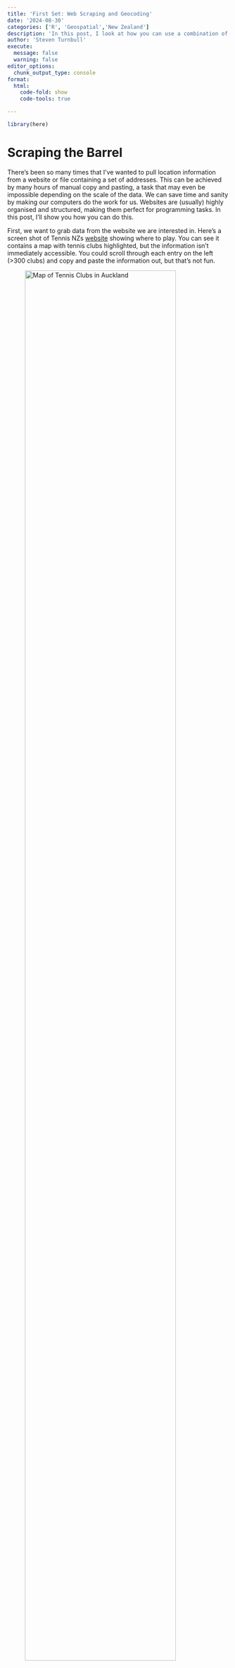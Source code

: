 ```yaml
---
title: 'First Set: Web Scraping and Geocoding'
date: '2024-08-30'
categories: ['R', 'Geospatial','New Zealand']
description: 'In this post, I look at how you can use a combination of webscraping and geocoding to get information on the location of Tennis courts in Auckland, New Zealand.'
author: 'Steven Turnbull'
execute: 
  message: false
  warning: false
editor_options: 
  chunk_output_type: console
format:
  html:
    code-fold: show
    code-tools: true

---
```

```r
library(here)
```
# Scraping the Barrel
There's been so many times that I've wanted to pull location information from a website or file containing a set of addresses. This can be achieved by many hours of manual copy and pasting, a task that may even be impossible depending on the scale of the data. We can save time and sanity by making our computers do the work for us. Websites are (usually) highly organised and structured, making them perfect for programming tasks. In this post, I'll show you how you can do this.

First, we want to grab data from the website we are interested in. Here's a screen shot of Tennis NZs [website](https://tennis.kiwi/play/play-tennis/) showing where to play. You can see it contains a map with tennis clubs highlighted, but the information isn't immediately accessible. You could scroll through each entry on the left (>300 clubs) and copy and paste the information out, but that's not fun.  

![Map of Tennis Clubs in Auckland](./Screenshot_2024-08-31_-_map.png){fig-align="center" height=90% width=90%}

There are two ways we can pull this information. We can use the webscraper package [`rvest`](https://rvest.tidyverse.org/) to directly pull the html from the site using `read_html(website_url)`. For our use case ( and to ensure reproducibility), I'll download a copy of the html directly - simply right click on the page, and click 'save as'. We'll have the the file `Tennis NZ - Where to Play.html` available for us to look at in more detail. 

The code below loads this `.html` file. It then uses tools from the `rvest` package to grab the specific bits of information we are interested in. By right clicking on a webpage and clicking `inspect`, you can focus on the parts of the website that you are interested in. In our case, we will be pulling the contents of `store-point-results`
![Map of Tennis Clubs in Auckland](./Screenshot_2024-08-31_-_inspect.png){fig-align="center" height=90% width=90%}

```r
library(rvest)
library(dplyr)
library(stringr)
# Read the HTML content from the file
html_content <- read_html(here("inputs","tennis","Tennis NZ - Where to Play.html"))

# Extract addresses from elements with the class 'storepoint-address' from the HTML content
storepoint_address_contents <- html_content |>
  # Select elements with the class 'storepoint-address'
  html_elements('.storepoint-address') |>
  # Extract text content from the selected elements and trim any surrounding whitespace
  html_text(trim = TRUE)

# Also get the tags of elements with the class 'storepoint-name' from the HTML content
tag_text_contents <- html_content |>
  # Select elements with the class 'storepoint-name'
  html_elements('.storepoint-name') |>
  # Extract text content from the selected elements and trim any surrounding whitespace
  html_text(trim = TRUE)

# Combine the extracted name and address data into a data frame
tennis_df <- data.frame(
  # Assign the extracted names to the 'name' column
  name = tag_text_contents,
  # Assign the extracted addresses to the 'storepoint_address' column
  storepoint_address = storepoint_address_contents,
  # Prevent strings from being converted to factors
  stringsAsFactors = FALSE
) 
```

```r
library(reactable)
head(tennis_df) |>
  reactable(
    bordered = TRUE,
    highlight = TRUE
  )
```

As happens in 90% of cases, there are some data quality issues. For example, there's double commas, with no content in between them. Before we can do anything with this data, we will need to fix these issues (geocoding addresses that are broken is futile!).

My code below fixes some of the issues I found in the scraped data. As an aside, [regex](https://jfjelstul.github.io/regular-expressions-tutorial/) is a game changer for cleaning data. As a Data Scientist, it's very rare that I'll have a day where I haven't used some form of regex.

```r
tennis_df_clean <- tennis_df |>
   # Add space between a lowercase letter followed by an uppercase letter
  mutate(storepoint_address = str_replace_all(storepoint_address, "([a-z])([A-Z])",paste0("\\1"," ","\\2" ))) |>
  # Add space between a lowercase letter followed by a number
  mutate(storepoint_address = str_replace_all(storepoint_address, "([a-z])([0-9])",paste0("\\1"," ","\\2" ))) |>
  # Replace the abbreviation "Cnr" with "Corner"
  mutate(storepoint_address = str_replace_all(storepoint_address, "Cnr","Corner")) |>
  # Remove any spaces that appear before commas
  mutate(storepoint_address = str_replace_all(storepoint_address, " ,","")) |>
  # Replace any double commas with a single comma
  mutate(storepoint_address = str_replace_all(storepoint_address, ",,",",")) |>
  # Replace the repeated "Remuera Remuera Remuera" with a single "Remuera"
  mutate(storepoint_address = str_replace_all(storepoint_address, "Remuera Remuera Remuera","Remuera")) 
```

Now we have our clean scraped data, we can focus on geocoding!  

# Geocode with one Simple Step
Webscraping is a simple skill opens up a world of possibilies for geospatial analysis. With the set of addresses at hand, we can add on an additional step to augment our newly pulled data with additional information. In our case, unfortutely we were unable to find any data pertaining to longitude and latidude of tennis clubs. Luckily, the [`tidygeocoder`](https://jessecambon.github.io/tidygeocoder/) package makes it incredibly straight forward to get this information. 

Here's a simple chunk of code that will go through a dataset of addresses and grab the longitude and latitude.
```r
library(tidygeocoder)

#This is where we will store our results
coord_main <- data.frame()

#Iterate through each row of the tennis data
for(i in 1:nrow(tennis_df_clean)){
  #We'll set our system to sleep before each run.
  #This is to be kind to Nominatim and not bombard them with requests
  Sys.sleep(1)

  #Grab the specific row of the data
  df_i<-tennis_df_clean[i,]
  
  #© openrouteservice.org by HeiGIT | Map data © OpenStreetMap contributors
  # Use the geocode function to get latitude and longitude for the address in the 'storepoint_address' column
  coords_df <- df_i |> 
    # Geocode the addresses using the Nominatim (osm) method
    geocode(address = storepoint_address, method = 'osm') |>
    # Rename the columns 'lat' and 'long' to 'latitude' and 'longitude' respectively
    rename(latitude = lat, longitude = long)

  # Save the combined data frame to a CSV file. 
  # Using append means that it will write each line 1 at a time, saving our work as we go.
  # This is useful if you have a big batch of addresses as it means you're less likely to lose work if the process breaks halfway through (API calls can be costly). 
  write.table(
    coords_df, # Data frame to write
    here("inputs","tennis","tennis_coords.csv"), # File to write to.  
    sep = ",", # Use a comma as the separator
    col.names = !file.exists(here("inputs","tennis","tennis_coords.csv")), # Include column names only if the file doesn't already exist
    append = TRUE, # Append the data to the file if it already exists
    row.names = FALSE # Do not write row names
  )

  # Combine the new data with the main coordinates data frame
  coord_main <- bind_rows(coord_main, coords_df)

  # Print a message to the console indicating the completion of processing for each address
  cat("\n", coords_df$name, " complete. (", coords_df$latitude, ", ", df_save$longitude, ")")
}
```

And here's the results!
```r
library(reactable)
head(read.csv(here("inputs","tennis","tennis_coords.csv"))) |>
  reactable(
    bordered = TRUE,
    highlight = TRUE
  )
```

Note, some addresses may not get a result, it depends on the quality of the addresses and the geocoding service that you use. In our case, we know the data is patchy and I've used open street map to geocode. Other services can be found [here](https://jessecambon.github.io/tidygeocoder/articles/geocoder_services.html).

# The Fruits of Our (minimal) Labour
We've managed to pull publically available address data, use a geocoder to get the longitude and latitude coordinates, now it time to see what we've got. Through a combination of `ggplot2` and `ggiraph`, we are able to quickly visualise the newly process data points on an interactive map of Auckland. See the code below.

```r
library(sf)
library(ggplot2)
library(ggiraph)
#load our tennis club coordinates data
coords <- read.csv(here("inputs","tennis","tennis_coords.csv")) |>
  filter(!is.na(latitude)|!is.na(longitude)) |>
  mutate(name = str_replace_all(name,"'",""))
#here's a shapefile for NZ that I prepared earlier
nz_map <- read_sf(here("inputs","shapefiles","NZ_res01.shp"))

g <- ggplot() +
  # Add our map of NZ
  geom_sf(
    data = nz_map,
    colour = "black",
    linewidth = 0.2
  ) +
    # Add the tennis club locations.
  #ggiraph makes things interactive.
  geom_point_interactive(
    data = coords,
    aes(
      x = longitude,
      y = latitude,
      tooltip = name,
      data_id = name
      ),
    hover_nearest = T,
    shape=21,
    size=10,
    colour = "white",
    fill = "#049030",
    alpha=0.7
    ) +
    # Clip the map just to the main Auckland Area
  coord_sf(
    xlim = c(174.5, 175.2), 
    ylim = c(-37.1, -36.6) 
  ) +
    #Style
  theme_void() +
  theme(title = element_text(size=20)) +
  #Title
  ggtitle("Tennis Courts in Auckland, New Zealand")

# wrap it in the girafe function which makes it interactive
girafe(
  ggobj = g,
  # set options for styling
    options = list(
    opts_hover(css = "fill:yellow;stroke:black;stroke-width:3px;")
    )
  )

```

That's a wrap. Now that we have our data, there's a huge number of analysis opportunities. We could look at underlying population demographics to understand access, combine it with drive times data to understand potential catchment areas,build up our visualisation to be fully customisable and interactive. At the very least, hopefully this post will save someone some time away from the computer, manually copying and pasting addresses from a website into google maps! 
